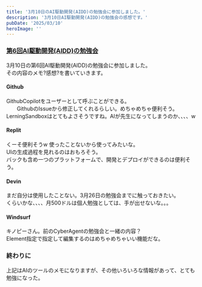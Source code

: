 ```yaml
---
title: '3月10日のAI駆動開発(AIDD)の勉強会に参加しました。'
description: '3月10日AI駆動開発(AIDD)の勉強会の感想です。'
pubDate: '2025/03/10'
heroImage: ''
---
```


### [第6回AI駆動開発(AIDD)の勉強会](https://www.youtube.com/live/m45EOIHpDOo)
3月10日の第6回AI駆動開発(AIDD)の勉強会に参加しました。  
その内容のメモ?感想?を書いていきます。


#### Github
GithubCopilotをユーザーとして呼ぶことができる。  
　　GithubのIssueから修正してくれるらしい。めちゃめちゃ便利そう。  
LerningSandboxはとてもよさそうですね。AIが先生になってしまうのか、、、、w  

#### Replit
くーそ便利そうw
使ったことないから使ってみたいな。  
UIの生成過程を見れるのはおもろそう。  
バックも含め一つのプラットフォームで、開発とデプロイができるのは便利そう。  

#### Devin
まだ自分は使用したことない。3月26日の勉強会までに触っておきたい。  
くらいかな、、、、月500ドルは個人勉強としては、手が出せないな。。。

#### Windsurf
キノピーさん。前のCyberAgentの勉強会と一緒の内容？  
Element指定で指定して編集するのはめちゃめちゃいい機能だな。  


### 終わりに
上記はAIのツールのメモになりますが、その他いろいろな情報があって、とても勉強になった。  
